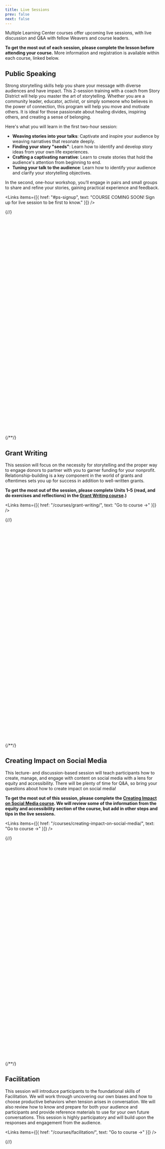 ```yaml
---
title: Live Sessions
prev: false
next: false
---
```


Multiple Learning Center courses offer upcoming live sessions, with live discussion and Q&A with fellow Weavers and course leaders.

**To get the most out of each session, please complete the lesson before attending your course.** More information and registration is available within each course, linked below.

## Public Speaking

Strong storytelling skills help you share your message with diverse audiences and have impact. This 2-session training with a coach from Story District will help you master the art of storytelling. Whether you are a community leader, educator, activist, or simply someone who believes in the power of connection, this program will help you move and motivate others. It is ideal for those passionate about healing divides, inspiring others, and creating a sense of belonging.

Here's what you will learn in the first two-hour session:

- **Weaving stories into your talks**: Captivate and inspire your audience by weaving narratives that resonate deeply.
- **Finding your story "seeds"**: Learn how to identify and develop story ideas from your own life experiences.
- **Crafting a captivating narrative**: Learn to create stories that hold the audience's attention from beginning to end.
- **Tuning your talk to the audience**: Learn how to identify your audience and clarify your storytelling objectives.

In the second, one-hour workshop, you’ll engage in pairs and small groups to share and refine your stories, gaining practical experience and feedback.

<Links
  items={[{
    href: "#ps-signup",
    text: "COURSE COMING SOON! Sign up for live session to be first to know."
  }]}
/>

{/*<!-- Calendly inline widget begin -->*/}
<div id="ps-signup" class="calendly-inline-widget" data-url="https://calendly.com/weareweavers/public-speaking-trainings?hide_event_type_details=1&hide_gdpr_banner=1" style="min-width:320px;height:700px;"></div>
<script type="text/javascript" src="https://assets.calendly.com/assets/external/widget.js" async></script>
{/*<!-- Calendly inline widget end -->*/}

## Grant Writing

This session will focus on the necessity for storytelling and the proper way to engage donors to partner with you to garner funding for your nonprofit. Relationship-building is a key component in the world of grants and oftentimes sets you up for success in addition to well-written grants.

**To get the most out of the session, please complete Units 1–5 (read, and do exercises and reflections) in the [Grant Writing course](/courses/grant-writing/).)**

<Links
  items={[{
    href: "/courses/grant-writing/",
    text: "Go to course →"
  }]}
/>

{/*<!-- Calendly inline widget begin -->*/}
<div class="calendly-inline-widget" data-url="https://calendly.com/grantwriting-learning-center?hide_event_type_details=1&hide_gdpr_banner=1" style="min-width:320px;height:700px;"></div>
<script type="text/javascript" src="https://assets.calendly.com/assets/external/widget.js" async></script>
{/*<!-- Calendly inline widget end -->*/}

## Creating Impact on Social Media

This lecture- and discussion-based session will teach participants how to create, manage, and engage with content on social media with a lens for equity and accessibility. There will be plenty of time for Q&A, so bring your questions about how to create impact on social media!

**To get the most out of this session, please complete the [Creating Impact on Social Media course](/courses/creating-impact-on-social-media/). We will review some of the information from the equity and accessibility section of the course, but add in other steps and tips in the live sessions.**

<Links
  items={[{
    href: "/courses/creating-impact-on-social-media/",
    text: "Go to course →"
  }]}
/>

{/*<!-- Calendly inline widget begin -->*/}
<div class="calendly-inline-widget" data-url="https://calendly.com/social-media-learning-center/infusing-social-media-with-equity-and-accessibility?hide_event_type_details=1&hide_gdpr_banner=1" style="min-width:320px;height:700px;"></div>
<script type="text/javascript" src="https://assets.calendly.com/assets/external/widget.js" async></script>
{/*<!-- Calendly inline widget end -->*/}

## Facilitation

This session will introduce participants to the foundational skills of Facilitation. We will work through uncovering our own biases and how to choose productive behaviors when tension arises in conversation. We will also review how to know and prepare for both your audience and participants and provide reference materials to use for your own future conversations. This session is highly participatory and will build upon the responses and engagement from the audience.

<Links
  items={[{
    href: "/courses/facilitation/",
    text: "Go to course →"
  }]}
/>

{/*<!-- Calendly inline widget begin -->*/}
<div class="calendly-inline-widget" data-url="https://calendly.com/weave-facilitation-workshop/foundations-of-facilitation?hide_event_type_details=1&hide_gdpr_banner=1" style="min-width:320px;height:700px;"></div>
<script type="text/javascript" src="https://assets.calendly.com/assets/external/widget.js" async></script>
{/*<!-- Calendly inline widget end -->*/}
